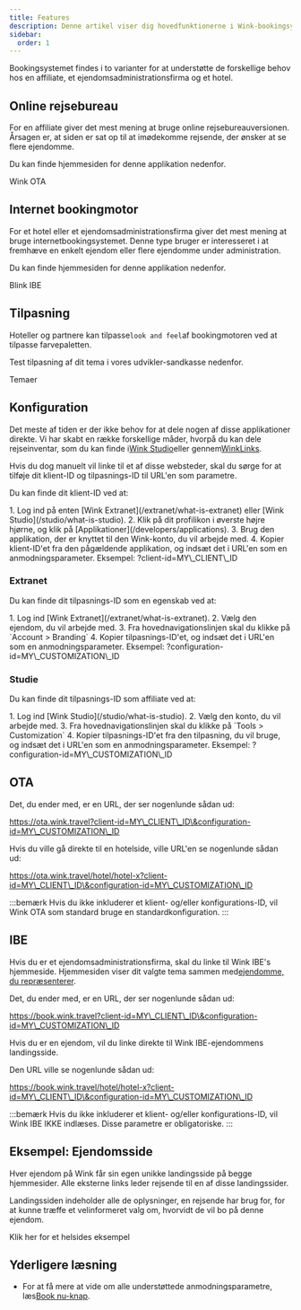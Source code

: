 ```yaml
---
title: Features
description: Denne artikel viser dig hovedfunktionerne i Wink-bookingsystemet.
sidebar:
  order: 1
---
```


Bookingsystemet findes i to varianter for at understøtte de forskellige behov hos en affiliate, et ejendomsadministrationsfirma og et hotel.

## Online rejsebureau

For en affiliate giver det mest mening at bruge online rejsebureauversionen. Årsagen er, at siden er sat op til at imødekomme rejsende, der ønsker at se flere ejendomme.

Du kan finde hjemmesiden for denne applikation nedenfor.

<LinkButton href="https://ota.wink.travel/home" variant="secondary" icon="external" target="_blank">
  Wink OTA
</LinkButton>


## Internet bookingmotor

For et hotel eller et ejendomsadministrationsfirma giver det mest mening at bruge internetbookingsystemet. Denne type bruger er interesseret i at fremhæve en enkelt ejendom eller flere ejendomme under administration.

Du kan finde hjemmesiden for denne applikation nedenfor.

<LinkButton href="https://book.wink.travel/home?client-id=client-1∓configuration-id=d906a163-5cee-4198-a170-2bedf2407f5f" variant="secondary" icon="external" target="_blank">
  Blink IBE
</LinkButton>


## Tilpasning

Hoteller og partnere kan tilpasse`look and feel`af bookingmotoren ved at tilpasse farvepaletten.

Test tilpasning af dit tema i vores udvikler-sandkasse nedenfor.

<LinkButton href="https://docs.wink.travel/web-component" variant="secondary" icon="external" target="_blank">
  Temaer
</LinkButton>


## Konfiguration

Det meste af tiden er der ikke behov for at dele nogen af ​​disse applikationer direkte. Vi har skabt en række forskellige måder, hvorpå du kan dele rejseinventar, som du kan finde i[Wink Studio](/studio/what-is-studio)eller gennem[WinkLinks](/link-manager/wink-links).

Hvis du dog manuelt vil linke til et af disse websteder, skal du sørge for at tilføje dit klient-ID og tilpasnings-ID til URL'en som parametre.

Du kan finde dit klient-ID ved at:

<Steps>
  1. Log ind på enten [Wink Extranet](/extranet/what-is-extranet) eller [Wink Studio](/studio/what-is-studio).
  2. Klik på dit profilikon i øverste højre hjørne, og klik på [Applikationer](/developers/applications).
  3. Brug den applikation, der er knyttet til den Wink-konto, du vil arbejde med.
  4. Kopier klient-ID'et fra den pågældende applikation, og indsæt det i URL'en som en anmodningsparameter. Eksempel: ?client-id=MY\_CLIENT\_ID
</Steps>


### Extranet

Du kan finde dit tilpasnings-ID som en egenskab ved at:

<Steps>
  1. Log ind [Wink Extranet](/extranet/what-is-extranet).
  2. Vælg den ejendom, du vil arbejde med.
  3. Fra hovednavigationslinjen skal du klikke på `Account > Branding`
  4. Kopier tilpasnings-ID'et, og indsæt det i URL'en som en anmodningsparameter. Eksempel: ?configuration-id=MY\_CUSTOMIZATION\_ID
</Steps>


### Studie

Du kan finde dit tilpasnings-ID som affiliate ved at:

<Steps>
  1. Log ind [Wink Studio](/studio/what-is-studio).
  2. Vælg den konto, du vil arbejde med.
  3. Fra hovednavigationslinjen skal du klikke på `Tools > Customization`
  4. Kopier tilpasnings-ID'et fra den tilpasning, du vil bruge, og indsæt det i URL'en som en anmodningsparameter. Eksempel: ?configuration-id=MY\_CUSTOMIZATION\_ID
</Steps>


## OTA

Det, du ender med, er en URL, der ser nogenlunde sådan ud:

https://ota.wink.travel?client-id=MY\_CLIENT\_ID\&configuration-id=MY\_CUSTOMIZATION\_ID

Hvis du ville gå direkte til en hotelside, ville URL'en se nogenlunde sådan ud:

https://ota.wink.travel/hotel/hotel-x?client-id=MY\_CLIENT\_ID\&configuration-id=MY\_CUSTOMIZATION\_ID

:::bemærk
Hvis du ikke inkluderer et klient- og/eller konfigurations-ID, vil Wink OTA som standard bruge en standardkonfiguration.
:::

## IBE

Hvis du er et ejendomsadministrationsfirma, skal du linke til Wink IBE's hjemmeside. Hjemmesiden viser dit valgte tema sammen med[ejendomme, du repræsenterer](/studio/agency-representation).

Det, du ender med, er en URL, der ser nogenlunde sådan ud:

https://book.wink.travel?client-id=MY\_CLIENT\_ID\&configuration-id=MY\_CUSTOMIZATION\_ID

Hvis du er en ejendom, vil du linke direkte til Wink IBE-ejendommens landingsside.

Den URL ville se nogenlunde sådan ud:

https://book.wink.travel/hotel/hotel-x?client-id=MY\_CLIENT\_ID\&configuration-id=MY\_CUSTOMIZATION\_ID

:::bemærk
Hvis du ikke inkluderer et klient- og/eller konfigurations-ID, vil Wink IBE IKKE indlæses. Disse parametre er obligatoriske.
:::

## Eksempel: Ejendomsside

Hver ejendom på Wink får sin egen unikke landingsside på begge hjemmesider. Alle eksterne links leder rejsende til en af ​​disse landingssider.

Landingssiden indeholder alle de oplysninger, en rejsende har brug for, for at kunne træffe et velinformeret valg om, hvorvidt de vil bo på denne ejendom.

<LinkButton href="https://res.cloudinary.com/traveliko/image/upload/v1725851770/academy/hotel-sensai.jpg" variant="secondary" icon="external" target="_blank">
  Klik her for et helsides eksempel
</LinkButton>


## Yderligere læsning

* For at få mere at vide om alle understøttede anmodningsparametre, læs[Book nu-knap](/guides/the-book-now-button).

